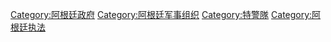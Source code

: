 [[Category:阿根廷政府|Category:阿根廷政府]]
[[Category:阿根廷军事组织|Category:阿根廷军事组织]]
[[Category:特警隊|Category:特警隊]]
[[Category:阿根廷执法|Category:阿根廷执法]]